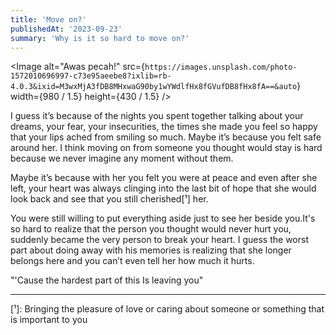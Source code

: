 ```yaml
---
title: 'Move on?'
publishedAt: '2023-09-23'
summary: 'Why is it so hard to move on?'
---
```


<Image
  alt="Awas pecah!"
  src={`https://images.unsplash.com/photo-1572010696997-c73e95aeebe8?ixlib=rb-4.0.3&ixid=M3wxMjA3fDB8MHxwaG90by1wYWdlfHx8fGVufDB8fHx8fA==&auto`}
  width={980 / 1.5}
  height={430 / 1.5}
/>

I guess it&#8217;s because of the nights you spent together talking about your dreams, your fear, your insecurities, 
the times she made you feel so happy that your lips ached from smiling so much. Maybe it&#8217;s because you felt safe around her. 
I think moving on from someone you thought would stay is hard because we never imagine any moment without them.

Maybe it&#8217;s because with her you felt you were at peace and even after she left,
your heart was always clinging into the last bit of hope that she would look back and see that you still cherished[¹] her.

You were still willing to put everything aside just to see her beside you.It's so hard to realize that the person you thought would never hurt you,
suddenly became the very person to break your heart. 
I guess the worst part about doing away with his memories is realizing that she longer belongs here and you can&#8217;t even tell her how much it hurts.

<Kutipkiri from="Cancer - My Chemical Romance">
"'Cause the hardest part of this
Is leaving you"
</Kutipkiri>
<hr/>
[¹]: Bringing the pleasure of love or caring about someone or something that is important to you